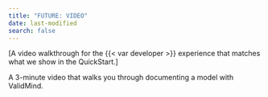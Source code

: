 ```yaml
---
title: "FUTURE: VIDEO"
date: last-modified
search: false
---
```


[A video walkthrough for the {{< var developer >}} experience that matches what we show in the QuickStart.]

A 3-minute video that walks you through documenting a model with ValidMind.